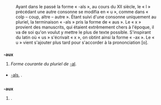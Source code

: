 {{voir|aux}}

== {{langue|fr}} ==
=== {{S|étymologie}} ===
: Ayant dans le passé la forme « -als », au cours du XII{{e}} siècle, le « l » précédant une autre consonne se modifia en « u », comme dans « colp – coup, altre – autre ». Étant suivi d'une consonne uniquement au pluriel, la terminaison « -als » pris la forme de « aus ». Le « x » provient des manuscrits, qui étaient extrêmement chers à l'époque, il va de soi qu'on voulut y mettre le plus de texte possible. S'inspirant du latin où « us » s'écrivait « x », on obtint ainsi la forme « -ax ». Le « u » vient s'ajouter plus tard pour s'accorder à la prononciation [o].

=== {{S|suffixe|fr|flexion}} ===
'''-aux''' {{pron|o|fr}}
# ''Forme courante du pluriel de'' [[-al]].

==== {{S|variantes}} ====
* [[-als]], {{term|dans certains cas particuliers}}.
{{clé de tri|aux}}

== {{langue|eo}} ==
{{voir autres systèmes|eo|-aŭ|-au}}
=== {{S|suffixe|eo}} ===
'''-aux''' {{pron|aw|eo}}
# {{eo-sys-x|-aŭ}}.
